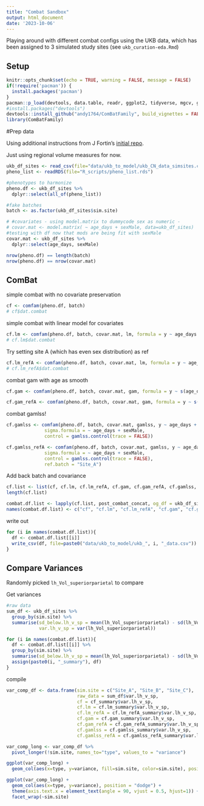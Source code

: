 ```yaml
---
title: "Combat Sandbox"
output: html_document
date: '2023-10-06'
---
```


Playing around with different combat configs using the UKB data, which has been assigned to 3 simulated study sites (see `ukb_curation-eda.Rmd`)

## Setup


```r
knitr::opts_chunk$set(echo = TRUE, warning = FALSE, message = FALSE)
if(!require('pacman')) {
  install.packages('pacman')
}
pacman::p_load(devtools, data.table, readr, ggplot2, tidyverse, mgcv, gamlss)
#install.packages("devtools")
devtools::install_github("andy1764/ComBatFamily", build_vignettes = FALSE) #per discussion with Andrew, sent vignettes separately
library(ComBatFamily)
```


#Prep data

Using additional instructions from J Fortin's [initial repo](https://github.com/Jfortin1/neuroCombat_Rpackage/tree/2ccab2b42c59163717f012c70a54d20e8757b1c7). 

Just using regional volume measures for now.

```r
ukb_df_sites <- read_csv(file="data/ukb_to_model/ukb_CN_data_simsites.csv")
pheno_list <- readRDS(file="R_scripts/pheno_list.rds")
```

```r
#phenotypes to harmonize
pheno.df <- ukb_df_sites %>%
  dplyr::select(all_of(pheno_list))

#fake batches
batch <- as.factor(ukb_df_sites$sim.site)

# #covariates - using model.matrix to dummycode sex as numeric - 
# covar.mat <- model.matrix( ~ age_days + sexMale, data=ukb_df_sites) 
#testing with df now that mods are being fit with sexMale
covar.mat <- ukb_df_sites %>%
  dplyr::select(age_days, sexMale)

nrow(pheno.df) == length(batch)
nrow(pheno.df) == nrow(covar.mat)
```

## ComBat

simple combat with no covariate preservation
```r
cf <- comfam(pheno.df, batch)
# cf$dat.combat
```

simple combat with linear model for covariates
```r
cf.lm <- comfam(pheno.df, batch, covar.mat, lm, formula = y ~ age_days + sexMale)
# cf.lm$dat.combat
```

Try setting site A (which has even sex distribution) as ref

```r
cf.lm_refA <- comfam(pheno.df, batch, covar.mat, lm, formula = y ~ age_days + sexMale, ref.batch = "Site_A")
# cf.lm_refA$dat.combat
```

combat gam with age as smooth
```r
cf.gam <- comfam(pheno.df, batch, covar.mat, gam, formula = y ~ s(age_days) + sexMale)
```

```r
cf.gam_refA <- comfam(pheno.df, batch, covar.mat, gam, formula = y ~ s(age_days) + sexMale, ref.batch = "Site_A")
```

combat gamlss!

```r
cf.gamlss <- comfam(pheno.df, batch, covar.mat, gamlss, y ~ age_days + sexMale,
              sigma.formula = ~ age_days + sexMale, 
              control = gamlss.control(trace = FALSE))
```

```r
cf.gamlss_refA <- comfam(pheno.df, batch, covar.mat, gamlss, y ~ age_days + sexMale,
              sigma.formula = ~ age_days + sexMale, 
              control = gamlss.control(trace = FALSE),
              ref.batch = "Site_A")
```

Add back batch and covariance
```r
cf.list <- list(cf, cf.lm, cf.lm_refA, cf.gam, cf.gam_refA, cf.gamlss, cf.gamlss_refA)
length(cf.list)

combat.df.list <- lapply(cf.list, post_combat_concat, og_df = ukb_df_sites)
names(combat.df.list) <- c("cf", "cf.lm", "cf.lm_refA", "cf.gam", "cf.gam_refA", "cf.gamlss", "cf.gamlss_refA")
```

write out
```r
for (i in names(combat.df.list)){
  df <- combat.df.list[[i]]
  write_csv(df, file=paste0("data/ukb_to_model/ukb_", i, "_data.csv"))
}
```

## Compare Variances

Randomly picked `lh_Vol_superiorparietal` to compare

Get variances
```r
#raw data
sum_df <- ukb_df_sites %>%
  group_by(sim.site) %>%
  summarise(sd_below.lh_v_sp = mean(lh_Vol_superiorparietal) - sd(lh_Vol_superiorparietal), sd_above.lh_v_sp = mean(lh_Vol_superiorparietal) + sd(lh_Vol_superiorparietal),
            var.lh_v_sp = var(lh_Vol_superiorparietal))

for (i in names(combat.df.list)){
  df <- combat.df.list[[i]] %>%
  group_by(sim.site) %>%
  summarise(sd_below.lh_v_sp = mean(lh_Vol_superiorparietal) - sd(lh_Vol_superiorparietal), sd_above.lh_v_sp = mean(lh_Vol_superiorparietal) + sd(lh_Vol_superiorparietal), var.lh_v_sp = var(lh_Vol_superiorparietal))
  assign(paste0(i, "_summary"), df)
}
```

compile

```r
var_comp_df <- data.frame(sim.site = c("Site_A", "Site_B", "Site_C"),
                          raw_data = sum_df$var.lh_v_sp,
                          cf = cf_summary$var.lh_v_sp,
                          cf.lm = cf.lm_summary$var.lh_v_sp,
                          cf.lm_refA = cf.lm_refA_summary$var.lh_v_sp,
                          cf.gam = cf.gam_summary$var.lh_v_sp,
                          cf.gam_refA = cf.gam_refA_summary$var.lh_v_sp,
                          cf.gamlss = cf.gamlss_summary$var.lh_v_sp,
                          cf.gamlss_refA = cf.gamlss_refA_summary$var.lh_v_sp)

var_comp_long <- var_comp_df %>%
  pivot_longer(!sim.site, names_to="type", values_to = "variance")

ggplot(var_comp_long) +
  geom_col(aes(x=type, y=variance, fill=sim.site, color=sim.site), position = "dodge")

ggplot(var_comp_long) +
  geom_col(aes(x=type, y=variance), position = "dodge") +
  theme(axis.text.x = element_text(angle = 90, vjust = 0.5, hjust=1)) +
  facet_wrap(~sim.site)
```
